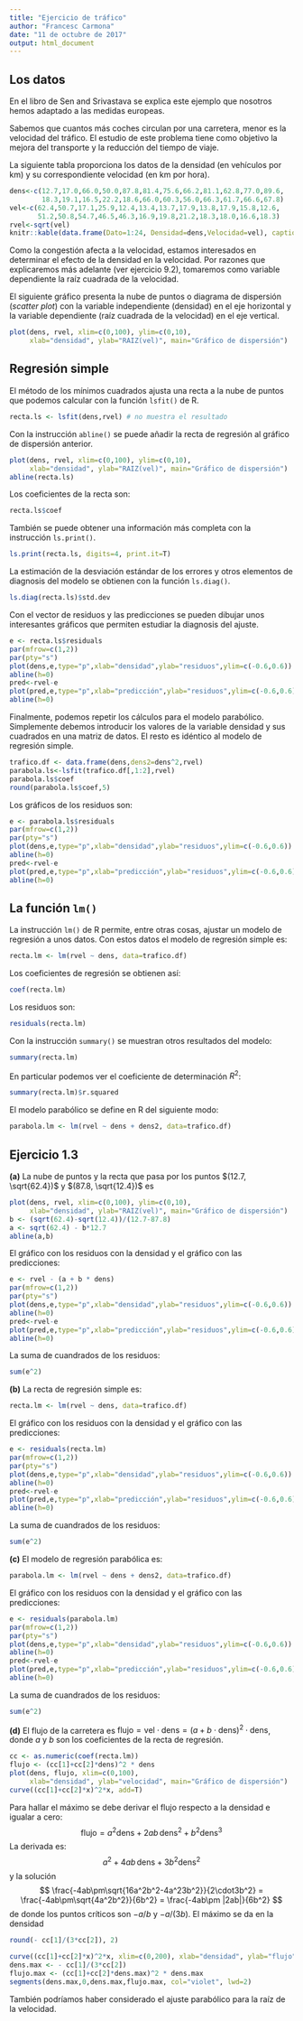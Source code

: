 ```yaml
---
title: "Ejercicio de tráfico"
author: "Francesc Carmona"
date: "11 de octubre de 2017"
output: html_document
---
```


## Los datos

En el libro de Sen and Srivastava se explica este ejemplo que nosotros hemos adaptado a las medidas europeas.

Sabemos que cuantos más coches circulan por una carretera, menor es la velocidad del tráfico. El estudio de este problema tiene como objetivo la mejora del transporte y la reducción del tiempo de viaje.

La siguiente tabla proporciona los datos de la densidad (en vehículos por km) y su correspondiente velocidad (en km por hora).

```r
dens<-c(12.7,17.0,66.0,50.0,87.8,81.4,75.6,66.2,81.1,62.8,77.0,89.6,
        18.3,19.1,16.5,22.2,18.6,66.0,60.3,56.0,66.3,61.7,66.6,67.8)
vel<-c(62.4,50.7,17.1,25.9,12.4,13.4,13.7,17.9,13.8,17.9,15.8,12.6,
       51.2,50.8,54.7,46.5,46.3,16.9,19.8,21.2,18.3,18.0,16.6,18.3)
rvel<-sqrt(vel)
knitr::kable(data.frame(Dato=1:24, Densidad=dens,Velocidad=vel), caption="Datos del problema de tráfico") 
```

Como la congestión afecta a la velocidad, estamos interesados en determinar el efecto de la
densidad en la velocidad. Por razones que explicaremos más adelante (ver ejercicio 9.2), tomaremos
como variable dependiente la raíz cuadrada de la velocidad.

El siguiente gráfico presenta la nube de puntos o diagrama de dispersión (*scatter plot*) con la variable
independiente (densidad) en el eje horizontal y la variable dependiente (raíz cuadrada de la
velocidad) en el eje vertical.

```r
plot(dens, rvel, xlim=c(0,100), ylim=c(0,10),
     xlab="densidad", ylab="RAIZ(vel)", main="Gráfico de dispersión")
```

## Regresión simple

El método de los mínimos cuadrados ajusta una recta  a la nube de puntos que podemos 
calcular con la función `lsfit()` de R.
```r
recta.ls <- lsfit(dens,rvel) # no muestra el resultado
```

Con la instrucción `abline()` se puede añadir la recta de regresión al gráfico de dispersión anterior.

```r
plot(dens, rvel, xlim=c(0,100), ylim=c(0,10),
     xlab="densidad", ylab="RAIZ(vel)", main="Gráfico de dispersión")
abline(recta.ls)
```

Los coeficientes de la recta son:
```r
recta.ls$coef
```

También se puede obtener una información más completa con la instrucción `ls.print()`.

```r
ls.print(recta.ls, digits=4, print.it=T)
```

La estimación de la desviación estándar de los errores y otros
elementos de diagnosis del modelo se obtienen con la función
`ls.diag()`. 
```r
ls.diag(recta.ls)$std.dev
```

Con el vector de residuos y las predicciones se pueden dibujar
unos interesantes gráficos que permiten estudiar la diagnosis del ajuste.
```r
e <- recta.ls$residuals
par(mfrow=c(1,2))
par(pty="s")
plot(dens,e,type="p",xlab="densidad",ylab="residuos",ylim=c(-0.6,0.6))
abline(h=0)
pred<-rvel-e
plot(pred,e,type="p",xlab="predicción",ylab="residuos",ylim=c(-0.6,0.6))
abline(h=0)
```

Finalmente, podemos repetir los cálculos para el modelo
parabólico. Simplemente debemos introducir los valores de la
variable densidad y sus cuadrados en una matriz de datos. El resto
es idéntico al modelo de regresión simple.

```r
trafico.df <- data.frame(dens,dens2=dens^2,rvel)
parabola.ls<-lsfit(trafico.df[,1:2],rvel)
parabola.ls$coef
round(parabola.ls$coef,5)

```

Los gráficos de los residuos son:
```r
e <- parabola.ls$residuals
par(mfrow=c(1,2))
par(pty="s")
plot(dens,e,type="p",xlab="densidad",ylab="residuos",ylim=c(-0.6,0.6))
abline(h=0)
pred<-rvel-e
plot(pred,e,type="p",xlab="predicción",ylab="residuos",ylim=c(-0.6,0.6))
abline(h=0)
```

## La función `lm()`

La instrucción `lm()` de R permite, entre otras cosas, ajustar un modelo de regresión a unos datos.
Con estos datos el modelo de regresión simple es:
```r
recta.lm <- lm(rvel ~ dens, data=trafico.df)
```
Los coeficientes de regresión se obtienen así:
```r
coef(recta.lm)
```
Los residuos son:
```r
residuals(recta.lm)
```

Con la instrucción `summary()` se muestran otros resultados del modelo:
```r
summary(recta.lm)
```
En particular podemos ver el coeficiente de determinación $R^2$:
```r
summary(recta.lm)$r.squared
```

El modelo parabólico se define en R del siguiente modo:
```r
parabola.lm <- lm(rvel ~ dens + dens2, data=trafico.df)
```

## Ejercicio 1.3

**(a)** La nube de puntos y la recta que pasa por los puntos $(12.7, \sqrt{62.4})$ y $(87.8, \sqrt{12.4})$ es
```r
plot(dens, rvel, xlim=c(0,100), ylim=c(0,10),
     xlab="densidad", ylab="RAIZ(vel)", main="Gráfico de dispersión")
b <- (sqrt(62.4)-sqrt(12.4))/(12.7-87.8)
a <- sqrt(62.4) - b*12.7
abline(a,b)
```

El gráfico con los residuos con la densidad y el gráfico con las predicciones:
```r
e <- rvel - (a + b * dens)
par(mfrow=c(1,2))
par(pty="s")
plot(dens,e,type="p",xlab="densidad",ylab="residuos",ylim=c(-0.6,0.6))
abline(h=0)
pred<-rvel-e
plot(pred,e,type="p",xlab="predicción",ylab="residuos",ylim=c(-0.6,0.6))
abline(h=0)
```

La suma de cuandrados de los residuos:
```r
sum(e^2)
```

**(b)** La recta de regresión simple es:
```r
recta.lm <- lm(rvel ~ dens, data=trafico.df)
```

El gráfico con los residuos con la densidad y el gráfico con las predicciones:
```r
e <- residuals(recta.lm)
par(mfrow=c(1,2))
par(pty="s")
plot(dens,e,type="p",xlab="densidad",ylab="residuos",ylim=c(-0.6,0.6))
abline(h=0)
pred<-rvel-e
plot(pred,e,type="p",xlab="predicción",ylab="residuos",ylim=c(-0.6,0.6))
abline(h=0)
```

La suma de cuandrados de los residuos:
```r
sum(e^2)
```

**(c)** El modelo de regresión parabólica es:
```r
parabola.lm <- lm(rvel ~ dens + dens2, data=trafico.df)
```

El gráfico con los residuos con la densidad y el gráfico con las predicciones:
```r
e <- residuals(parabola.lm)
par(mfrow=c(1,2))
par(pty="s")
plot(dens,e,type="p",xlab="densidad",ylab="residuos",ylim=c(-0.6,0.6))
abline(h=0)
pred<-rvel-e
plot(pred,e,type="p",xlab="predicción",ylab="residuos",ylim=c(-0.6,0.6))
abline(h=0)
```

La suma de cuandrados de los residuos:
```r
sum(e^2)
```

**(d)** El flujo de la carretera es $\text{flujo} = \text{vel}\cdot\text{dens} = (a + b\cdot\text{dens})^2\cdot\text{dens}$, donde $a$ y $b$ son los coeficientes de la recta de regresión.
```r
cc <- as.numeric(coef(recta.lm))
flujo <- (cc[1]+cc[2]*dens)^2 * dens
plot(dens, flujo, xlim=c(0,100), 
     xlab="densidad", ylab="velocidad", main="Gráfico de dispersión")
curve((cc[1]+cc[2]*x)^2*x, add=T)
```

Para hallar el máximo se debe derivar el flujo respecto a la densidad e igualar a cero:
$$
\text{flujo} = a^2 \text{dens} + 2ab\,\text{dens}^2 + b^2 \text{dens}^3
$$
La derivada es:
$$
a^2 + 4ab\,\text{dens} + 3b^2 \text{dens}^2
$$
y la solución
$$
\frac{-4ab\pm\sqrt{16a^2b^2-4a^23b^2}}{2\cdot3b^2} = \frac{-4ab\pm\sqrt{4a^2b^2}}{6b^2} = \frac{-4ab\pm |2ab|}{6b^2} 
$$
de donde los puntos críticos son $-a/b$ y $-a/(3b)$. El máximo se da en la densidad
```r
round(- cc[1]/(3*cc[2]), 2)
```

```r
curve((cc[1]+cc[2]*x)^2*x, xlim=c(0,200), xlab="densidad", ylab="flujo")
dens.max <- - cc[1]/(3*cc[2])
flujo.max <- (cc[1]+cc[2]*dens.max)^2 * dens.max
segments(dens.max,0,dens.max,flujo.max, col="violet", lwd=2)
```


También podríamos haber considerado el ajuste parabólico para la raíz de la velocidad.